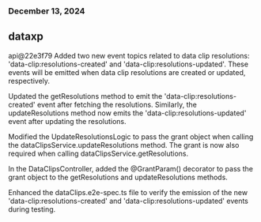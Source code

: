 ### December 13, 2024
## dataxp

api@22e3f79
Added two new event topics related to data clip resolutions: 'data-clip:resolutions-created' and 'data-clip:resolutions-updated'. These events will be emitted when data clip resolutions are created or updated, respectively.

Updated the getResolutions method to emit the 'data-clip:resolutions-created' event after fetching the resolutions. Similarly, the updateResolutions method now emits the 'data-clip:resolutions-updated' event after updating the resolutions.

Modified the UpdateResolutionsLogic to pass the grant object when calling the dataClipsService.updateResolutions method. The grant is now also required when calling dataClipsService.getResolutions.

In the DataClipsController, added the @GrantParam() decorator to pass the grant object to the getResolutions and updateResolutions methods.

Enhanced the dataClips.e2e-spec.ts file to verify the emission of the new 'data-clip:resolutions-created' and 'data-clip:resolutions-updated' events during testing.